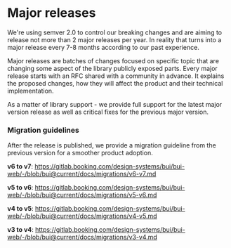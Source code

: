 # Major releases

We're using semver 2.0 to control our breaking changes and are aiming to release not more than 2 major releases per year.
In reality that turns into a major release every 7-8 months according to our past experience.

Major releases are batches of changes focused on specific topic that are changing some aspect of the library publicly exposed parts.
Every major release starts with an RFC shared with a community in advance.
It explains the proposed changes, how they will affect the product and their technical implementation.

As a matter of library support - we provide full support for the latest major version release as well as critical fixes for the previous major version.

### Migration guidelines

After the release is published, we provide a migration guideline from the previous version for a smoother product adoption.

**v6 to v7**: https://gitlab.booking.com/design-systems/bui/bui-web/-/blob/bui@current/docs/migrations/v6-v7.md

**v5 to v6**: https://gitlab.booking.com/design-systems/bui/bui-web/-/blob/bui@current/docs/migrations/v5-v6.md

**v4 to v5**: https://gitlab.booking.com/design-systems/bui/bui-web/-/blob/bui@current/docs/migrations/v4-v5.md

**v3 to v4**: https://gitlab.booking.com/design-systems/bui/bui-web/-/blob/bui@current/docs/migrations/v3-v4.md

